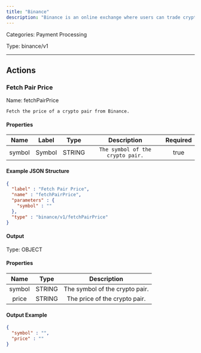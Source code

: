 ```yaml
---
title: "Binance"
description: "Binance is an online exchange where users can trade cryptocurrencies."
---
```



Categories: Payment Processing


Type: binance/v1

<hr />




## Actions


### Fetch Pair Price
Name: fetchPairPrice

`Fetch the price of a crypto pair from Binance.`

#### Properties

|      Name       |      Label     |     Type     |     Description     | Required |
|:---------------:|:--------------:|:------------:|:-------------------:|:--------:|
| symbol | Symbol | STRING | `The symbol of the crypto pair.` | true |

#### Example JSON Structure
```json
{
  "label" : "Fetch Pair Price",
  "name" : "fetchPairPrice",
  "parameters" : {
    "symbol" : ""
  },
  "type" : "binance/v1/fetchPairPrice"
}
```

#### Output



Type: OBJECT


#### Properties

|     Name     |     Type     |     Description     |
|:------------:|:------------:|:-------------------:|
| symbol | STRING | The symbol of the crypto pair. |
| price | STRING | The price of the crypto pair. |




#### Output Example
```json
{
  "symbol" : "",
  "price" : ""
}
```




